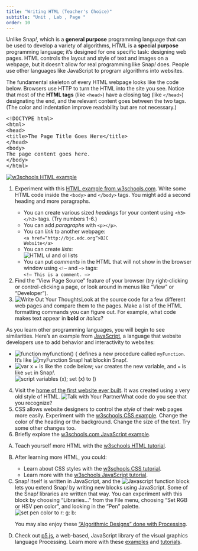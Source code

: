 ```yaml
---
title: "Writing HTML (Teacher's Choice)"
subtitle: "Unit , Lab , Page "
order: 10
---
```


<p>Unlike Snap<em>!</em>, which is a <strong>general purpose</strong>
programming language that can be used to develop a variety of
algorithms, HTML is a <strong>special purpose</strong> programming
language; it's designed for one specific task: designing web pages. HTML
controls the layout and style of text and images on a webpage, but it
doesn't allow for real programming like Snap<em>!</em> does. People use
other languages like JavaScript to program algorithms into websites.</p>

<p>The fundamental skeleton of every HTML webpage looks like the code
below. Browsers use HTTP to turn the HTML into the site you see. Notice
that most of the <strong>HTML tags</strong> (like <code>\<head\></code>)
have a closing tag (like <code>\</head\></code>) designating the end,
and the relevant content goes between the two tags. (The color and
indentation improve readability but are not necessary.)</p>

```{=html}
<pre class="indent" style="width:800px"><span class="purple">&lt;!DOCTYPE html&gt;</span>
<span class="blue">&lt;html&gt;</span>
<span class="red">&lt;head&gt;</span>
<span class="orange">&lt;title&gt;</span>The Page Title Goes Here<span class="orange">&lt;/title&gt;</span>
<span class="red">&lt;/head&gt;</span>
<span class="darkgreen">&lt;body&gt;</span>
The page content goes here.
<span class="darkgreen">&lt;/body&gt;</span>
<span class="blue">&lt;/html&gt;</span></pre>
```
::: {#first .forYouToDo}
<a href="http://www.w3schools.com/html/tryit.asp?filename=tryhtml_default" target="_blank"><img src="/img/4-internet/w3-html-example.jpg" title="w3schools HTML example" alt="w3schools HTML example" class="float-end"/></a>

<ol>

<li>

Experiment with this
<a href="http://www.w3schools.com/html/tryit.asp?filename=tryhtml_default" target="_blank">HTML
example from w3schools.com</a>. Write some HTML code inside the
<code>\<body\></code> and <code>\</body\></code> tags. You might add a
second heading and more paragraphs.

<ul>

<li>You can create various sized <em>headings</em> for your content
using <code>\<h3\>\</h3\></code> tags. (Try numbers 1-6.)</li>

<li>You can add <em>paragraphs</em> with <code>\<p\>\</p\></code>.</li>

<li>You can <em>link</em> to another webpage:<br />
<code class="indent">\<a href="http://bjc.edc.org"\>BJC
Website\</a\></code></li>

<li>You can create <em>lists</em>:<br />
<img src="/img/4-internet/html-lists.jpg" title="HTML ul and ol lists" alt="HTML ul and ol lists" class="indent"/></li>

<li>You can put <em>comments</em> in the HTML that will not show in the
browser window using <code>\<!--</code> and <code>--\></code>
tags:<br /> <code class="indent">\<!-- This is a comment.
--\></code></li>

</ul>

</li>

<li>Find the "View Page Source" feature of your browser (try
right-clicking or control-clicking a page, or look around in menus like
"View" or "Developer").</li>

<li><img src="/img/icons/write-out-thoughts-mini.png" title="Write Out Your Thoughts" alt="Write Out Your Thoughts" class="float-end"/>Look
at the source code for a few different web pages and compare them to the
pages. Make a list of the HTML formatting commands you can figure out.
For example, what code makes text appear in <strong>bold</strong> or
<em>italics</em>?</li>

</ol>
:::

::: endnote
As you learn other programming languages, you will begin to see
similarities. Here's an example from
<a href="http://www.w3schools.com/js/tryit.asp?filename=tryjs_default" target="_blank">JavaScript</a>,
a language that website developers use to add behavior and interactivity
to websites:

<ul>

```{=html}
<!--<li>
<code>function square(x) {<br />
&nbsp;&nbsp;return x * x;<br />
}</code><br />
defines a new function called <code>square</code>. It's like<br /><img src="/img/4-internet/square.png" alt="square(x)"><br />in Snap<em>!</em>.
</li>
<li>
<code>var length = 5;</code><br />
is like<br />
<img src="/img/4-internet/var.png" width="242" height="74" alt="script variables (length); set (length) to 5">.
</li>-->
```
<li><img src="/img/4-internet/JS-function-myfunction.jpg" title="function myfunction() {" alt="function myfunction() {" class="inline noshadow"/>
defines a new procedure called <code>myFunction</code>. It's like
<img src="/img/4-internet/myFunction-hat-block.png" title="myFunction Snap! hat block" alt="myFunction Snap! hat block" class="inline"/>in
Snap<em>!</em>.</li>

<li><img src="/img/4-internet/JS-var-x-equals.jpg" title="var x = " alt="var x = " class="inline noshadow"/>
is like the code below<code></code>; <code>var</code> creates the new
variable, and <code>=</code> is like <code>set</code> in
Snap<em>!</em>.<br />
<img src="/img/4-internet/script-var-x-set-x-to.png" title="script variables (x); set (x) to ()" alt="script variables (x); set (x) to ()" class="indent"/></li>

</ul>
:::

::: ifTime
<ol start="4">

<li>Visit the <a href="http://info.cern.ch/" target="_blank">home of the
first website ever built</a>. It was created using a very old style of
HTML.
<img src="/img/icons/talk-with-your-partner-mini.png" title="Talk with Your Partner" alt="Talk with Your Partner" class="inline"/>What
code do you see that you recognize?</li>

<li>CSS allows website designers to control the <em>style</em> of their
web pages more easily. Experiment with the
<a href="http://www.w3schools.com/css/tryit.asp?filename=trycss_default" target="_blank">w3schools
CSS example</a>. Change the color of the heading or the background.
Change the size of the text. Try some other changes too.</li>

<li>Briefly explore the
<a href="http://www.w3schools.com/js/tryit.asp?filename=tryjs_default" target="_blank">w3schools.com
JavaScript example</a>.</li>

</ol>
:::

::: takeItFurther
<ol type="A">

<li>Teach yourself more HTML with the
<a href="http://www.w3schools.com/html/default.asp" target="_blank">w3schools
HTML tutorial</a>.</li>

<li>

After learning more HTML, you could:

<ul>

<li>Learn about CSS styles with the
<a href="http://www.w3schools.com/css/default.asp" target="_blank">w3schools
CSS tutorial</a>.</li>

<li>Learn more with the
<a href="http://www.w3schools.com/js/default.asp" target="_blank">w3schools
JavaScript tutorial</a>.</li>

</ul>

</li>

<li>Snap<em>!</em> itself is written in JavaScript, and the
<img src="/img/4-internet/jsfunc.png" alt="Javascript function"/>
block lets you extend Snap<em>!</em> by writing new blocks using
JavaScript. Some of the Snap<em>!</em> libraries are written that way.
You can experiment with this block by choosing "Libraries..." from the
File menu, choosing "Set RGB or HSV pen color", and looking in the "Pen"
palette.<br />
<img src="/img/4-internet/setRGB.png" title="set pen color to r: g: b:" alt="set pen color to r: g: b:" class="indent"/></li>

::: sidenoteBig
You may also enjoy these
<a href="https://www.openprocessing.org/" target="_blank">"Algorithmic
Designs" done with Processing</a>.
:::

<li>Check out <a href="https://p5js.org" target="_blank">p5.js</a>, a
web-based, JavaScript library of the visual graphics language
Processing. Learn more with these
<a href="https://p5js.org/examples/" target="_blank">examples</a> and
<a href="https://p5js.org/tutorials/" target="_blank">tutorials</a>.</li>

</ol>
:::
